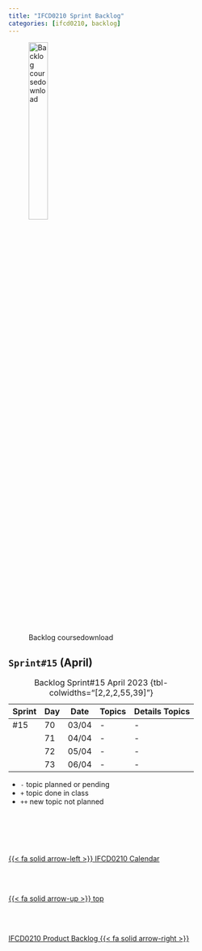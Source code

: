 ```yaml
---
title: "IFCD0210 Sprint Backlog"
categories: [ifcd0210, backlog]
---
```


<style>
tr:nth-child(5) {
  background-color: #b2b2b2!important;
  color: #f4f4f4!important;
}
</style>


![Backlog coursedownload](/images/home/backlog.jpg){width="30%"}

## ``Sprint#15`` (April)

::: {.column-page-right}
| Sprint | Day | Date | Topics |  Details Topics |
| -- | -- | -- | -- | -- |
| #15 | 70 | 03/04 | - | - |
|  | 71 | 04/04 | - | - |
|  | 72 | 05/04 | - | - |
|  | 73 | 06/04 | - | - |
: Backlog Sprint#15 April 2023 {tbl-colwidths="[2,2,2,55,39]"}
:::

::: {.callout-note}
- `-` topic planned or pending
- `+` topic done in class
- `++` new topic not planned
:::



<!--- navLinks -->
<br><br>
<div class=row>
<br>
<div class='column left previous'>
<br>
[{{< fa solid arrow-left >}} IFCD0210 Calendar](/ifcd0210/ifcd0210calendar.qmd)
<br>
</div>
<br>
<div class='column center'>
<br>
[{{< fa solid arrow-up >}} top](#top)
<br>
</div>
<br>
<div class='column right next'>
<br>
[IFCD0210 Product Backlog  {{< fa solid arrow-right >}}](/ifcd0210/ifcd0210backlog-product.qmd)
<br>
</div>
<br>
</div>
